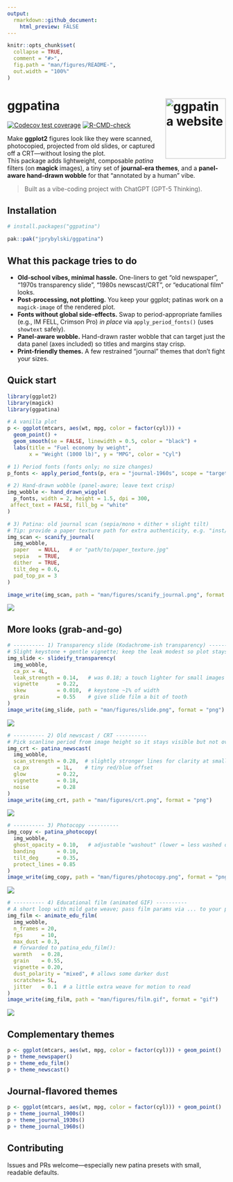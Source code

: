 ```yaml
---
output:
  rmarkdown::github_document:
    html_preview: FALSE
---
```


<!-- README.md is generated from README.Rmd. Please edit that file -->

```r
knitr::opts_chunk$set(
  collapse = TRUE,
  comment = "#>",
  fig.path = "man/figures/README-",
  out.width = "100%"
)
```

# ggpatina <a href="https://jprybylski.github.io/ggpatina/"><img src="man/figures/logo.png" align="right" height="139" alt="ggpatina website" /></a>

<!-- badges: start -->

[![Codecov test coverage](https://codecov.io/gh/jprybylski/ggpatina/graph/badge.svg)](https://app.codecov.io/gh/jprybylski/ggpatina)
[![R-CMD-check](https://github.com/jprybylski/ggpatina/actions/workflows/R-CMD-check.yaml/badge.svg)](https://github.com/jprybylski/ggpatina/actions/workflows/R-CMD-check.yaml)
<!-- badges: end -->

Make **ggplot2** figures look like they were scanned, photocopied, projected from old slides, or captured off a CRT—without losing the plot.\
This package adds lightweight, composable *patina* filters (on **magick** images), a tiny set of **journal-era themes**, and a **panel-aware hand-drawn wobble** for that “annotated by a human” vibe.

> Built as a vibe-coding project with ChatGPT (GPT-5 Thinking).

## Installation

```r
# install.packages("ggpatina")

pak::pak("jprybylski/ggpatina")

```

## What this package tries to do

-   **Old-school vibes, minimal hassle.** One-liners to get “old newspaper”, “1970s transparency slide”, “1980s newscast/CRT”, or “educational film” looks.
-   **Post-processing, not plotting.** You keep your ggplot; patinas work on a `magick-image` of the rendered plot.
-   **Fonts without global side-effects.** Swap to period-appropriate families (e.g., IM FELL, Crimson Pro) *in place* via `apply_period_fonts()` (uses `showtext` safely).
-   **Panel-aware wobble.** Hand-drawn raster wobble that can target just the data panel (axes included) so titles and margins stay crisp.
-   **Print-friendly themes.** A few restrained “journal” themes that don’t fight your sizes.

## Quick start

```r
library(ggplot2)
library(magick)
library(ggpatina)

# A vanilla plot
p <- ggplot(mtcars, aes(wt, mpg, color = factor(cyl))) +
  geom_point() +
  geom_smooth(se = FALSE, linewidth = 0.5, color = "black") +
  labs(title = "Fuel economy by weight",
       x = "Weight (1000 lb)", y = "MPG", color = "Cyl")

# 1) Period fonts (fonts only; no size changes)
p_fonts <- apply_period_fonts(p, era = "journal-1960s", scope = "targeted")

# 2) Hand-drawn wobble (panel-aware; leave text crisp)
img_wobble <- hand_drawn_wiggle(
  p_fonts, width = 2, height = 1.5, dpi = 300,
 affect_text = FALSE, fill_bg = "white"
)

# 3) Patina: old journal scan (sepia/mono + dither + slight tilt)
# Tip: provide a paper texture path for extra authenticity, e.g. "inst/extdata/paper_news.jpg"
img_scan <- scanify_journal(
  img_wobble,
  paper   = NULL,   # or "path/to/paper_texture.jpg"
  sepia   = TRUE,
  dither  = TRUE,
  tilt_deg = 0.6,
  pad_top_px = 3
)

image_write(img_scan, path = "man/figures/scanify_journal.png", format = "png")

```

![](man/figures/scanify_journal.png)

## More looks (grab-and-go)

```r
# ---------- 1) Transparency slide (Kodachrome-ish transparency) ----------
# Slight keystone + gentle vignette; keep the leak modest so plot stays readable
img_slide <- slideify_transparency(
  img_wobble,
  ca_px = 4L,
  leak_strength = 0.14,   # was 0.18; a touch lighter for small images
  vignette      = 0.22,
  skew          = 0.010,  # keystone ~1% of width
  grain         = 0.55    # give slide film a bit of tooth
)
image_write(img_slide, path = "man/figures/slide.png", format = "png")
```

![](man/figures/slide.png)

```r
# ---------- 2) Old newscast / CRT ----------
# Pick scanline period from image height so it stays visible but not overbearing
img_crt <- patina_newscast(
  img_wobble,
  scan_strength = 0.28,  # slightly stronger lines for clarity at small dims
  ca_px         = 1L,    # tiny red/blue offset
  glow          = 0.22,
  vignette      = 0.18,
  noise         = 0.28
)
image_write(img_crt, path = "man/figures/crt.png", format = "png")

```

![](man/figures/crt.png)

```r
# ---------- 3) Photocopy ----------
img_copy <- patina_photocopy(
  img_wobble,
  ghost_opacity = 0.10,   # adjustable "washout" (lower = less washed out)
  banding       = 0.10,
  tilt_deg      = 0.35,
  protect_lines = 0.85
)
image_write(img_copy, path = "man/figures/photocopy.png", format = "png")

```

![](man/figures/photocopy.png)

```r
# ---------- 4) Educational film (animated GIF) ----------
# A short loop with mild gate weave; pass film params via ... to your patina
img_film <- animate_edu_film(
  img_wobble,
  n_frames = 20,
  fps      = 10,
  max_dust = 0.3,
  # forwarded to patina_edu_film():
  warmth   = 0.28,
  grain    = 0.55,
  vignette = 0.20,
  dust_polarity = "mixed", # allows some darker dust
  scratches= 5L,
  jitter   = 0.1  # a little extra weave for motion to read
)
image_write(img_film, path = "man/figures/film.gif", format = "gif")
```

![](man/figures/film.gif)

## Complementary themes

```r
p <- ggplot(mtcars, aes(wt, mpg, color = factor(cyl))) + geom_point()
p + theme_newspaper()
p + theme_edu_film()
p + theme_newscast()
```

## Journal-flavored themes

```r
p <- ggplot(mtcars, aes(wt, mpg, color = factor(cyl))) + geom_point()
p + theme_journal_1900s()
p + theme_journal_1930s()
p + theme_journal_1960s()
```

## Contributing

Issues and PRs welcome—especially new patina presets with small, readable defaults.
